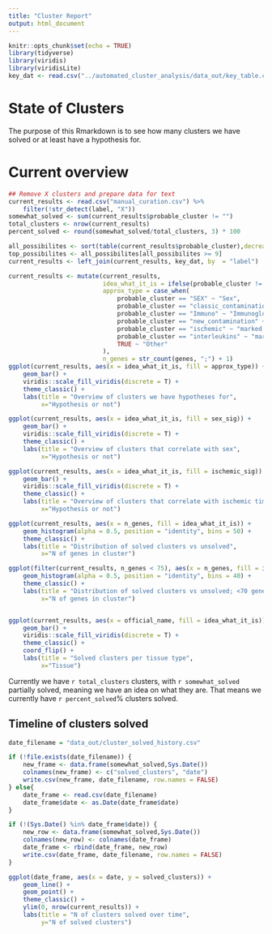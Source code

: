 ```yaml
---
title: "Cluster Report"
output: html_document
---
```


```r
knitr::opts_chunk$set(echo = TRUE)
library(tidyverse)
library(viridis)
library(viridisLite)
key_dat <- read.csv("../automated_cluster_analysis/data_out/key_table.csv")
```

# State of Clusters
The purpose of this Rmarkdown is to see how many clusters we have solved or at 
least have a hypothesis for.

# Current overview
```r
## Remove X clusters and prepare data for text
current_results <- read.csv("manual_curation.csv") %>%
    filter(!str_detect(label, "X"))
somewhat_solved <- sum(current_results$probable_cluster != "")
total_clusters <- nrow(current_results)
percent_solved <- round(somewhat_solved/total_clusters, 3) * 100

all_possibilites <- sort(table(current_results$probable_cluster),decreasing = T)
top_possibilites <- all_possibilites[all_possibilites >= 9]
current_results <- left_join(current_results, key_dat, by  = "label")

current_results <- mutate(current_results,
                          idea_what_it_is = ifelse(probable_cluster != "", "Yes", "No"),
                          approx_type = case_when(
                              probable_cluster == "SEX" ~ "Sex",
                              probable_cluster == "classic_contamination" ~ "Classic contam",
                              probable_cluster == "Immuno" ~ "Immunoglobs",
                              probable_cluster == "new_contamination" ~ "New contam",
                              probable_cluster == "ischemic" ~ "marked ischemic",
                              probable_cluster == "interleukins" ~ "marked interleukins",
                              TRUE ~ "Other"
                          ),
                          n_genes = str_count(genes, ";") + 1)
ggplot(current_results, aes(x = idea_what_it_is, fill = approx_type)) +
    geom_bar() +
    viridis::scale_fill_viridis(discrete = T) +
    theme_classic() +
    labs(title = "Overview of clusters we have hypotheses for",
         x="Hypothesis or not")

ggplot(current_results, aes(x = idea_what_it_is, fill = sex_sig)) +
    geom_bar() +
    viridis::scale_fill_viridis(discrete = T) +
    theme_classic() +
    labs(title = "Overview of clusters that correlate with sex",
         x="Hypothesis or not")

ggplot(current_results, aes(x = idea_what_it_is, fill = ischemic_sig)) +
    geom_bar() +
    viridis::scale_fill_viridis(discrete = T) +
    theme_classic() +
    labs(title = "Overview of clusters that correlate with ischemic time",
         x="Hypothesis or not")

ggplot(current_results, aes(x = n_genes, fill = idea_what_it_is)) +
    geom_histogram(alpha = 0.5, position = "identity", bins = 50) +
    theme_classic() +
    labs(title = "Distribution of solved clusters vs unsolved",
         x="N of genes in cluster")

ggplot(filter(current_results, n_genes < 75), aes(x = n_genes, fill = idea_what_it_is)) +
    geom_histogram(alpha = 0.5, position = "identity", bins = 40) +
    theme_classic() +
    labs(title = "Distribution of solved clusters vs unsolved; <70 genes",
         x="N of genes in cluster")


ggplot(current_results, aes(x = official_name, fill = idea_what_it_is)) +
    geom_bar() +
    viridis::scale_fill_viridis(discrete = T) +
    theme_classic() +
    coord_flip() +
    labs(title = "Solved clusters per tissue type",
         x="Tissue")


```

Currently we have `r total_clusters` clusters, with `r somewhat_solved` partially solved, meaning we have an idea on what they are. That means we currently have `r percent_solved`% clusters solved.


## Timeline of clusters solved
```r
date_filename = "data_out/cluster_solved_history.csv"

if (!file.exists(date_filename)) {
    new_frame <- data.frame(somewhat_solved,Sys.Date())
    colnames(new_frame) <- c("solved_clusters", "date")
    write.csv(new_frame, date_filename, row.names = FALSE)
} else{
    date_frame <- read.csv(date_filename)
    date_frame$date <- as.Date(date_frame$date)
}

if (!(Sys.Date() %in% date_frame$date)) {
    new_row <- data.frame(somewhat_solved,Sys.Date())
    colnames(new_row) <- colnames(date_frame)
    date_frame <- rbind(date_frame, new_row)
    write.csv(date_frame, date_filename, row.names = FALSE)
}

ggplot(date_frame, aes(x = date, y = solved_clusters)) +
    geom_line() +
    geom_point() +
    theme_classic() +
    ylim(0, nrow(current_results)) +
    labs(title = "N of clusters solved over time",
         y="N of solved clusters")


```

